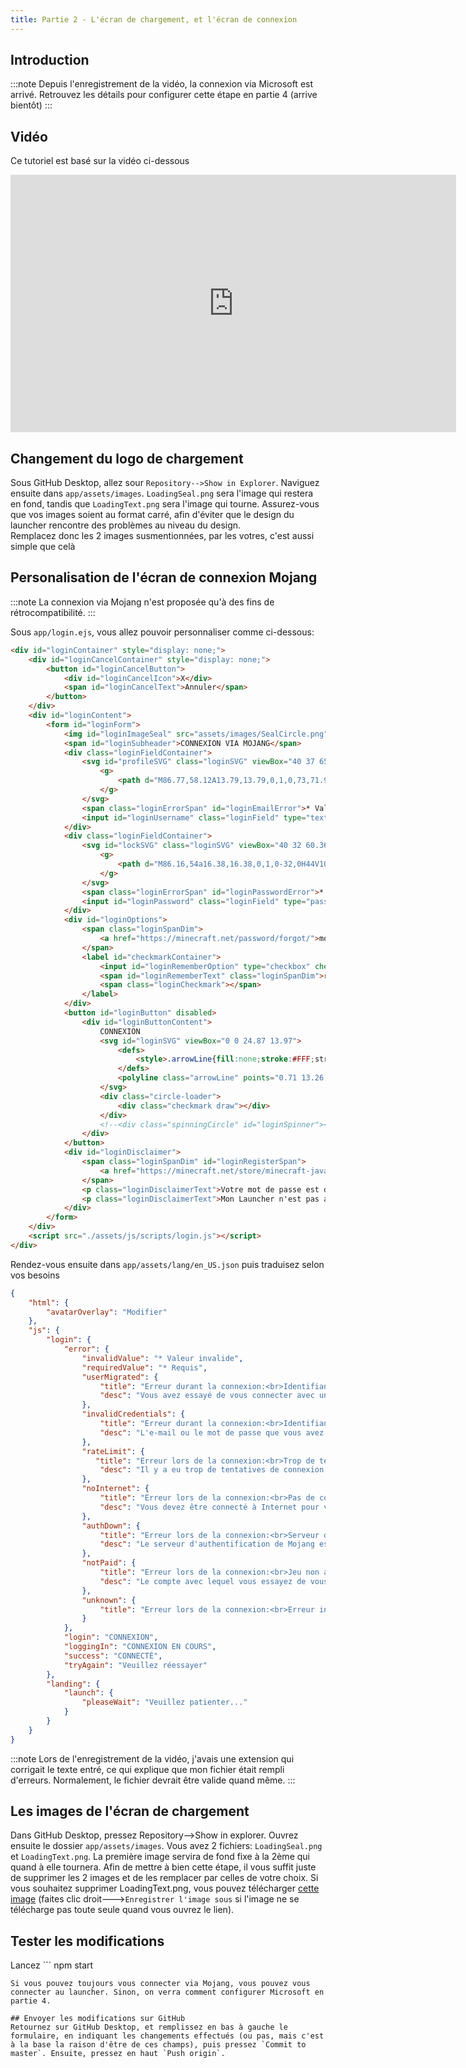 ```yaml
---
title: Partie 2 - L'écran de chargement, et l'écran de connexion
---
```


## Introduction
:::note
Depuis l'enregistrement de la vidéo, la connexion via Microsoft est arrivé.
Retrouvez les détails pour configurer cette étape en partie 4 (arrive bientôt)
:::

## Vidéo
Ce tutoriel est basé sur la vidéo ci-dessous
<iframe width="713" height="412" src="https://www.youtube-nocookie.com/embed/WeCx3j1IglE" title="YouTube video player" frameborder="0" allow="accelerometer; autoplay; clipboard-write; encrypted-media; gyroscope; picture-in-picture" allowfullscreen></iframe>

## Changement du logo de chargement
Sous GitHub Desktop, allez sour `Repository-->Show in Explorer`. Naviguez ensuite dans `app/assets/images`. `LoadingSeal.png` sera l'image qui restera en fond, tandis que `LoadingText.png` sera l'image qui tourne. Assurez-vous que vos images soient au format carré, afin d'éviter que le design du launcher rencontre des problèmes au niveau du design.  
Remplacez donc les 2 images susmentionnées, par les votres, c'est aussi simple que celà

## Personalisation de l'écran de connexion Mojang
:::note
La connexion via Mojang n'est proposée qu'à des fins de rétrocompatibilité.
:::

Sous `app/login.ejs`, vous allez pouvoir personnaliser comme ci-dessous:
```html showLineNumbers {5,11,18,19,27,28,32,36,42,59,60}
<div id="loginContainer" style="display: none;">
    <div id="loginCancelContainer" style="display: none;">
        <button id="loginCancelButton">
            <div id="loginCancelIcon">X</div>
            <span id="loginCancelText">Annuler</span>
        </button>
    </div>
    <div id="loginContent">
        <form id="loginForm">
            <img id="loginImageSeal" src="assets/images/SealCircle.png"/>
            <span id="loginSubheader">CONNEXION VIA MOJANG</span>
            <div class="loginFieldContainer">
                <svg id="profileSVG" class="loginSVG" viewBox="40 37 65.36 61.43">
                    <g>
                        <path d="M86.77,58.12A13.79,13.79,0,1,0,73,71.91,13.79,13.79,0,0,0,86.77,58.12M97,103.67a3.41,3.41,0,0,0,3.39-3.84,27.57,27.57,0,0,0-54.61,0,3.41,3.41,0,0,0,3.39,3.84Z"/>
                    </g>
                </svg>
                <span class="loginErrorSpan" id="loginEmailError">* Valeur invalide</span>
                <input id="loginUsername" class="loginField" type="text" placeholder="EMAIL OU NOM D'UTILISATEUR"/>
            </div>
            <div class="loginFieldContainer">
                <svg id="lockSVG" class="loginSVG" viewBox="40 32 60.36 70.43">
                    <g>
                        <path d="M86.16,54a16.38,16.38,0,1,0-32,0H44V102.7H96V54Zm-25.9-3.39a9.89,9.89,0,1,1,19.77,0A9.78,9.78,0,0,1,79.39,54H60.89A9.78,9.78,0,0,1,60.26,50.59ZM70,96.2a6.5,6.5,0,0,1-6.5-6.5,6.39,6.39,0,0,1,3.1-5.4V67h6.5V84.11a6.42,6.42,0,0,1,3.39,5.6A6.5,6.5,0,0,1,70,96.2Z"/>
                    </g>
                </svg>
                <span class="loginErrorSpan" id="loginPasswordError">* Requis</span>
                <input id="loginPassword" class="loginField" type="password" placeholder="MOT DE PASSE"/>
            </div>
            <div id="loginOptions">
                <span class="loginSpanDim">
                    <a href="https://minecraft.net/password/forgot/">mot de passe oublié?</a>
                </span>
                <label id="checkmarkContainer">
                    <input id="loginRememberOption" type="checkbox" checked>
                    <span id="loginRememberText" class="loginSpanDim">rester connecté?</span>
                    <span class="loginCheckmark"></span>
                </label>
            </div>
            <button id="loginButton" disabled>
                <div id="loginButtonContent">
                    CONNEXION
                    <svg id="loginSVG" viewBox="0 0 24.87 13.97">
                        <defs>
                            <style>.arrowLine{fill:none;stroke:#FFF;stroke-width:2px;transition: 0.25s ease;}</style>
                        </defs>
                        <polyline class="arrowLine" points="0.71 13.26 12.56 1.41 24.16 13.02"/>
                    </svg>
                    <div class="circle-loader">
                        <div class="checkmark draw"></div>
                    </div>
                    <!--<div class="spinningCircle" id="loginSpinner"></div>-->
                </div>
            </button>
            <div id="loginDisclaimer">
                <span class="loginSpanDim" id="loginRegisterSpan">
                    <a href="https://minecraft.net/store/minecraft-java-edition/">Vous n'avez pas de compte Minecraft?</a>
                </span>
                <p class="loginDisclaimerText">Votre mot de passe est directement envoyé de mannière sécurisée sur les serveurs de Mojang, sans intermédiaire.</p>
                <p class="loginDisclaimerText">Mon Launcher n'est pas affilié avec Mojang Studios.</p>
            </div>
        </form>
    </div>
    <script src="./assets/js/scripts/login.js"></script>
</div>
```
Rendez-vous ensuite dans `app/assets/lang/en_US.json` puis traduisez selon vos besoins
```json showLineNumbers {3,8,9,11,12,15,16,19,20,23,24,27,28,31,32,35,38-41,45}
{
    "html": {
        "avatarOverlay": "Modifier"
    },
    "js": {
        "login": {
            "error": {
                "invalidValue": "* Valeur invalide",
                "requiredValue": "* Requis",
                "userMigrated": {
                    "title": "Erreur durant la connexion:<br>Identifiants invalides",
                    "desc": "Vous avez essayé de vous connecter avec un compte migré vers Mojang. Essayez de vous connecter avec l'email à la place du nom d'utilisateur."
                },
                "invalidCredentials": {
                    "title": "Erreur durant la connexion:<br>Identifiants invalides",
                    "desc": "L'e-mail ou le mot de passe que vous avez entré est incorrect. Veuillez réessayer."
                },
                "rateLimit": {
                   "title": "Erreur lors de la connexion:<br>Trop de tentatives",
                    "desc": "Il y a eu trop de tentatives de connexion avec ce compte récemment. Veuillez réessayer plus tard."
                },
                "noInternet": {
                    "title": "Erreur lors de la connexion:<br>Pas de connexion Internet",
                    "desc": "Vous devez être connecté à Internet pour vous connecter. Veuillez vous connecter et réessayer."
                },
                "authDown": {
                    "title": "Erreur lors de la connexion:<br>Serveur d'authentification hors ligne",
                    "desc": "Le serveur d'authentification de Mojang est actuellement hors ligne ou inaccessible. Veuillez patienter un peu et réessayer."
                },
                "notPaid": {
                    "title": "Erreur lors de la connexion:<br>Jeu non acheté",
                    "desc": "Le compte avec lequel vous essayez de vous connecter n'a pas acheté de copie de Minecraft.<br>Vous pouvez acheter une copie sur <a href=\"https://minecraft.net/\">Minecraft.net</a>."
                },
                "unknown": {
                    "title": "Erreur lors de la connexion:<br>Erreur inconnue"
                }
            },
            "login": "CONNEXION",
            "loggingIn": "CONNEXION EN COURS",
            "success": "CONNECTÉ",
            "tryAgain": "Veuillez réessayer"
        },
        "landing": {
            "launch": {
                "pleaseWait": "Veuillez patienter..."
            }
        }
    }
}
```
:::note
Lors de l'enregistrement de la vidéo, j'avais une extension qui corrigait le texte entré, ce qui explique que mon fichier était rempli d'erreurs. Normalement, le fichier devrait être valide quand même.
:::

## Les images de l'écran de chargement
Dans GitHub Desktop, pressez Repository-->Show in explorer.
Ouvrez ensuite le dossier `app/assets/images`. Vous avez 2 fichiers: `LoadingSeal.png` et `LoadingText.png`. La première image servira de fond fixe à la 2ème qui quand à elle tournera.
Afin de mettre à bien cette étape, il vous suffit juste de supprimer les 2 images et de les remplacer par celles de votre choix.
Si vous souhaitez supprimer LoadingText.png, vous pouvez télécharger [cette image](/img/helios-p2/LoadingText.png) (faites clic droit--->`Enregistrer l'image sous` si l'image ne se télécharge pas toute seule quand vous ouvrez le lien).

## Tester les modifications

Lancez ```
npm start
```
Si vous pouvez toujours vous connecter via Mojang, vous pouvez vous connecter au launcher. Sinon, on verra comment configurer Microsoft en partie 4.

## Envoyer les modifications sur GitHub
Retournez sur GitHub Desktop, et remplissez en bas à gauche le formulaire, en indiquant les changements effectués (ou pas, mais c'est à la base la raison d'être de ces champs), puis pressez `Commit to master`. Ensuite, pressez en haut `Push origin`.